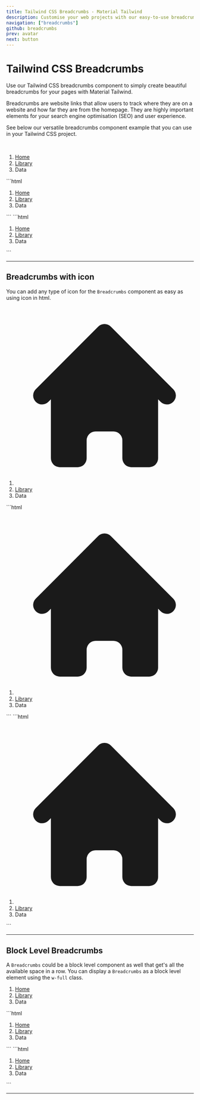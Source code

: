 ```yaml
---
title: Tailwind CSS Breadcrumbs - Material Tailwind
description: Customise your web projects with our easy-to-use breadcrumbs component for Tailwind CSS using Material Design guidelines.
navigation: ["breadcrumbs"]
github: breadcrumbs
prev: avatar
next: button
---
```


# Tailwind CSS Breadcrumbs

Use our Tailwind CSS breadcrumbs component to simply create beautiful breadcrumbs for your pages with Material Tailwind.

Breadcrumbs are website links that allow users to track where they are on a website and how far they are from the homepage. They are highly important elements for your search engine optimisation (SEO) and user experience.

See below our versatile breadcrumbs component example that you can use in your Tailwind CSS project.

<br />
<ComponentDemo id="breadcrumbs">
  <div className="w-1/2 text-left">
    <nav aria-label="breadcrumb">
      <ol className="breadcrumbs">
        <li className="breadcrumb-item opacity-60">
          <a href="#library">
            <span>Home</span>
          </a>
        </li>
        <li className="breadcrumb-item opacity-60">
          <a href="#home">
            <span>Library</span>
          </a>
        </li>
        <li className="breadcrumb-item active" aria-current="page">
          <span>Data</span>
        </li>
      </ol>
    </nav>
  </div>
</ComponentDemo>

<CodeTabs>
  <TabPanel value={1}>
    ```html
    <div className="w-1/2 text-left">
      <nav aria-label="breadcrumb">
        <ol class="breadcrumbs">
          <li class="breadcrumb-item opacity-60">
            <a href="#home"><span>Home</span></a>
          </li>
          <li class="breadcrumb-item opacity-60">
            <a href="#library"><span>Library</span></a>
          </li>
          <li class="breadcrumb-item active" aria-current="page">
            <span>Data</span>
          </li>
        </ol>
      </nav>
    </div>
    ```
  </TabPanel>
  <TabPanel value={2}>
    ```html
    <div className="w-1/2 text-left">
      <nav aria-label="breadcrumb">
        <ol class="flex flex-wrap py-2 px-4 mb-4 bg-light rounded-md">
          <li class="flex items-center text-blue-gray-900 antialiased font-sans text-sm font-normal leading-normal cursor-pointer transition-colors duration-300 hover:text-pink-500 opacity-60 mr-2">
            <a href="#home"><span>Home</span></a>
          </li>
          <li class="flex items-center text-blue-gray-900 antialiased font-sans text-sm font-normal leading-normal cursor-pointer transition-colors duration-300 hover:text-pink-500 opacity-60 mr-2">
            <a href="#library"><span>Library</span></a>
          </li>
          <li class="flex items-center text-blue-gray-900 antialiased font-sans text-sm font-normal leading-normal cursor-pointer transition-colors duration-300 hover:text-pink-500" aria-current="page">
            <span>Data</span>
          </li>
        </ol>
      </nav>
    </div>
    ```
  </TabPanel>
</CodeTabs>

---

## Breadcrumbs with icon

You can add any type of icon for the <Code>Breadcrumbs</Code> component as easy as using icon in html.

<ComponentDemo id="breadcrumbs-with-icon">
  <div className="w-1/2 text-left">
    <nav aria-label="breadcrumb">
      <ol class="breadcrumbs">
        <li class="breadcrumb-item opacity-60">
          <a href="#home">
            <span>
              <svg
                xmlns="http://www.w3.org/2000/svg"
                className="relative h-4 w-4 top-0.5"
                viewBox="0 0 20 20"
                fill="currentColor"
              >
                <path d="M10.707 2.293a1 1 0 00-1.414 0l-7 7a1 1 0 001.414 1.414L4 10.414V17a1 1 0 001 1h2a1 1 0 001-1v-2a1 1 0 011-1h2a1 1 0 011 1v2a1 1 0 001 1h2a1 1 0 001-1v-6.586l.293.293a1 1 0 001.414-1.414l-7-7z" />
              </svg>
            </span>
          </a>
        </li>
        <li class="breadcrumb-item opacity-60">
          <a href="#library"><span>Library</span></a>
        </li>
        <li class="breadcrumb-item active" aria-current="page">
          <span>Data</span>
        </li>
      </ol>
    </nav>
  </div>
</ComponentDemo>

<CodeTabs>
  <TabPanel value={1}>
    ```html
    <div className="w-1/2 text-left">
      <nav aria-label="breadcrumb">
        <ol class="breadcrumbs">
          <li class="breadcrumb-item opacity-60">
            <a href="#home">
              <span>
                <svg
                  xmlns="http://www.w3.org/2000/svg"
                  className="relative h-4 w-4 top-0.5"
                  viewBox="0 0 20 20"
                  fill="currentColor"
                >
                  <path d="M10.707 2.293a1 1 0 00-1.414 0l-7 7a1 1 0 001.414 1.414L4 10.414V17a1 1 0 001 1h2a1 1 0 001-1v-2a1 1 0 011-1h2a1 1 0 011 1v2a1 1 0 001 1h2a1 1 0 001-1v-6.586l.293.293a1 1 0 001.414-1.414l-7-7z" />
                </svg>
              </span>
            </a>
          </li>
          <li class="breadcrumb-item opacity-60">
            <a href="#library"><span>Library</span></a>
          </li>
          <li class="breadcrumb-item active" aria-current="page">
            <span>Data</span>
          </li>
        </ol>
      </nav>
    </div>
    ```
  </TabPanel>
  <TabPanel value={2}>
    ```html
    <div className="w-1/2 text-left">
      <nav aria-label="breadcrumb">
        <ol class="flex flex-wrap py-2 px-4 mb-4 bg-light rounded-md">
          <li class="flex items-center text-blue-gray-900 antialiased font-sans text-sm font-normal leading-normal cursor-pointer transition-colors duration-300 hover:text-pink-500 opacity-60">
            <a href="#home">
              <span>
                <svg
                  xmlns="http://www.w3.org/2000/svg"
                  className="h-4 w-4 mr-2"
                  viewBox="0 0 20 20"
                  fill="currentColor"
                >
                  <path d="M10.707 2.293a1 1 0 00-1.414 0l-7 7a1 1 0 001.414 1.414L4 10.414V17a1 1 0 001 1h2a1 1 0 001-1v-2a1 1 0 011-1h2a1 1 0 011 1v2a1 1 0 001 1h2a1 1 0 001-1v-6.586l.293.293a1 1 0 001.414-1.414l-7-7z" />
                </svg>
              </span>
            </a>
          </li>
          <li class="flex items-center text-blue-gray-900 antialiased font-sans text-sm font-normal leading-normal cursor-pointer transition-colors duration-300 hover:text-pink-500 opacity-60 mr-2">
            <a href="#library"><span>Library</span></a>
          </li>
          <li class="flex items-center text-blue-gray-900 antialiased font-sans text-sm font-normal leading-normal cursor-pointer transition-colors duration-300 hover:text-pink-500" aria-current="page">
            <span>Data</span>
          </li>
        </ol>
      </nav>
    </div>
    ```
  </TabPanel>
</CodeTabs>

---

## Block Level Breadcrumbs

A <Code>Breadcrumbs</Code> could be a block level component as well that get's all the available space in a row. You can display a <Code>Breadcrumbs</Code> as a block level element using the <Code>w-full</Code> class.

<ComponentDemo id="breadcrumbs">
  <div className="w-full text-left">
    <nav aria-label="breadcrumb">
      <ol className="breadcrumbs">
        <li className="breadcrumb-item opacity-60">
          <a href="#library">
            <span>Home</span>
          </a>
        </li>
        <li className="breadcrumb-item opacity-60">
          <a href="#home">
            <span>Library</span>
          </a>
        </li>
        <li className="breadcrumb-item active" aria-current="page">
          <span>Data</span>
        </li>
      </ol>
    </nav>
  </div>
</ComponentDemo>

<CodeTabs>
  <TabPanel value={1}>
    ```html
    <div className="w-full text-left">
      <nav aria-label="breadcrumb">
        <ol className="breadcrumbs">
          <li className="breadcrumb-item opacity-60">
            <a href="#library">
              <span>Home</span>
            </a>
          </li>
          <li className="breadcrumb-item opacity-60">
            <a href="#home">
              <span>Library</span>
            </a>
          </li>
          <li className="breadcrumb-item active" aria-current="page">
            <span>Data</span>
          </li>
        </ol>
      </nav>
    </div>
    ```
  </TabPanel>
  <TabPanel value={2}>
    ```html
    <div className="w-full text-left">
      <nav aria-label="breadcrumb">
        <ol class="flex flex-wrap py-2 px-4 mb-4 bg-light rounded-md">
          <li class="flex items-center text-blue-gray-900 antialiased font-sans text-sm font-normal leading-normal cursor-pointer transition-colors duration-300 hover:text-pink-500 opacity-60 mr-2">
            <a href="#home"><span>Home</span></a>
          </li>
          <li class="flex items-center text-blue-gray-900 antialiased font-sans text-sm font-normal leading-normal cursor-pointer transition-colors duration-300 hover:text-pink-500 opacity-60 mr-2">
            <a href="#library"><span>Library</span></a>
          </li>
          <li class="flex items-center text-blue-gray-900 antialiased font-sans text-sm font-normal leading-normal cursor-pointer transition-colors duration-300 hover:text-pink-500" aria-current="page">
            <span>Data</span>
          </li>
        </ol>
      </nav>
    </div>
    ```
  </TabPanel>
</CodeTabs>

---
